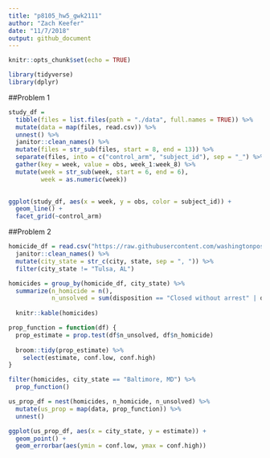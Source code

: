 ```yaml
---
title: "p8105_hw5_gwk2111"
author: "Zach Keefer"
date: "11/7/2018"
output: github_document
---
```


```r
knitr::opts_chunk$set(echo = TRUE)

library(tidyverse)
library(dplyr)
```

##Problem 1

```r
study_df = 
  tibble(files = list.files(path = "./data", full.names = TRUE)) %>% 
  mutate(data = map(files, read.csv)) %>% 
  unnest() %>% 
  janitor::clean_names() %>% 
  mutate(files = str_sub(files, start = 8, end = 13)) %>% 
  separate(files, into = c("control_arm", "subject_id"), sep = "_") %>% 
  gather(key = week, value = obs, week_1:week_8) %>% 
  mutate(week = str_sub(week, start = 6, end = 6),
         week = as.numeric(week))
  
```

```r
ggplot(study_df, aes(x = week, y = obs, color = subject_id)) +
  geom_line() +
  facet_grid(~control_arm)
```

##Problem 2

```r
homicide_df = read.csv("https://raw.githubusercontent.com/washingtonpost/data-homicides/master/homicide-data.csv") %>% 
  janitor::clean_names() %>% 
  mutate(city_state = str_c(city, state, sep = ", ")) %>% 
  filter(city_state != "Tulsa, AL")
```

```r
homicides = group_by(homicide_df, city_state) %>% 
  summarize(n_homicide = n(),
            n_unsolved = sum(disposition == "Closed without arrest" | disposition == "Open/No arrest")) 
  
  knitr::kable(homicides)
```

```r
prop_function = function(df) {
  prop_estimate = prop.test(df$n_unsolved, df$n_homicide)
  
  broom::tidy(prop_estimate) %>% 
    select(estimate, conf.low, conf.high)
}
```

```r
filter(homicides, city_state == "Baltimore, MD") %>% 
  prop_function()
```




```r
us_prop_df = nest(homicides, n_homicide, n_unsolved) %>%
  mutate(us_prop = map(data, prop_function)) %>% 
  unnest()
```

```r
ggplot(us_prop_df, aes(x = city_state, y = estimate)) +
  geom_point() +
  geom_errorbar(aes(ymin = conf.low, ymax = conf.high))
```

